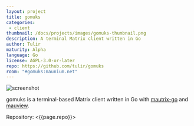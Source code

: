```yaml
---
layout: project
title: gomuks
categories: 
 - client
thumbnail: /docs/projects/images/gomuks-thumbnail.png
description: A terminal Matrix client written in Go
author: Tulir
maturity: Alpha
language: Go
license: AGPL-3.0-or-later
repo: https://github.com/tulir/gomuks
room: "#gomuks:maunium.net"
---
```


![screenshot](/docs/projects/images/gomuks.png "{{ page.title }}")

gomuks is a terminal-based Matrix client written in Go with [mautrix-go](https://matrix.org/docs/projects/sdk/mautrix-go.html) and [mauview](https://github.com/tulir/mauview).

Repository: <{{page.repo}}>
